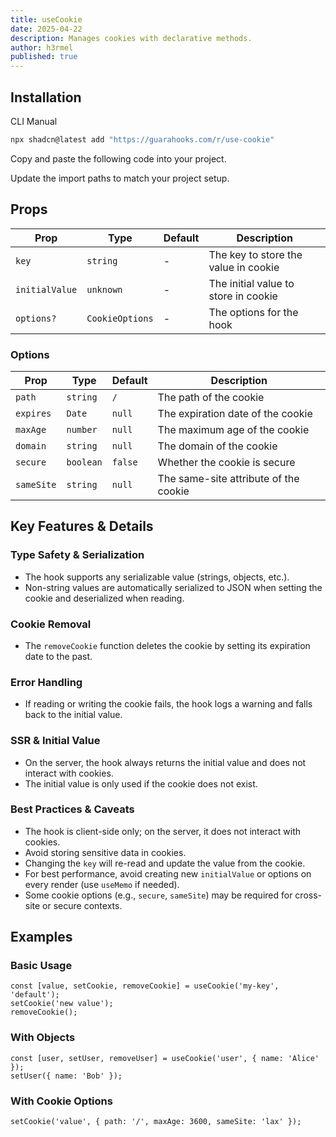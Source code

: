 ```yaml
---
title: useCookie
date: 2025-04-22
description: Manages cookies with declarative methods.
author: h3rmel
published: true
---
```


<HookPreview name="use-cookie-demo" />

## Installation

<Tabs defaultValue="cli">

<TabsList>
  <TabsTrigger value="cli">CLI</TabsTrigger>
  <TabsTrigger value="manual">Manual</TabsTrigger>
</TabsList>
<TabsContent value="cli">

```bash
npx shadcn@latest add "https://guarahooks.com/r/use-cookie"
```

</TabsContent>
<TabsContent value="manual">

<Steps>

<Step>Copy and paste the following code into your project.</Step>

<HookSource name="use-cookie" />

<Step>Update the import paths to match your project setup.</Step>

</Steps>

</TabsContent>

</Tabs>

## Props

| Prop           | Type            | Default | Description                          |
| -------------- | --------------- | ------- | ------------------------------------ |
| `key`          | `string`        | -       | The key to store the value in cookie |
| `initialValue` | `unknown`       | -       | The initial value to store in cookie |
| `options?`     | `CookieOptions` | -       | The options for the hook             |

### Options

| Prop       | Type      | Default | Description                           |
| ---------- | --------- | ------- | ------------------------------------- |
| `path`     | `string`  | `/`     | The path of the cookie                |
| `expires`  | `Date`    | `null`  | The expiration date of the cookie     |
| `maxAge`   | `number`  | `null`  | The maximum age of the cookie         |
| `domain`   | `string`  | `null`  | The domain of the cookie              |
| `secure`   | `boolean` | `false` | Whether the cookie is secure          |
| `sameSite` | `string`  | `null`  | The same-site attribute of the cookie |

## Key Features & Details

### Type Safety & Serialization

- The hook supports any serializable value (strings, objects, etc.).
- Non-string values are automatically serialized to JSON when setting the cookie and deserialized when reading.

### Cookie Removal

- The `removeCookie` function deletes the cookie by setting its expiration date to the past.

### Error Handling

- If reading or writing the cookie fails, the hook logs a warning and falls back to the initial value.

### SSR & Initial Value

- On the server, the hook always returns the initial value and does not interact with cookies.
- The initial value is only used if the cookie does not exist.

### Best Practices & Caveats

- The hook is client-side only; on the server, it does not interact with cookies.
- Avoid storing sensitive data in cookies.
- Changing the `key` will re-read and update the value from the cookie.
- For best performance, avoid creating new `initialValue` or options on every render (use `useMemo` if needed).
- Some cookie options (e.g., `secure`, `sameSite`) may be required for cross-site or secure contexts.

## Examples

### Basic Usage

```tsx
const [value, setCookie, removeCookie] = useCookie('my-key', 'default');
setCookie('new value');
removeCookie();
```

### With Objects

```tsx
const [user, setUser, removeUser] = useCookie('user', { name: 'Alice' });
setUser({ name: 'Bob' });
```

### With Cookie Options

```tsx
setCookie('value', { path: '/', maxAge: 3600, sameSite: 'lax' });
```
